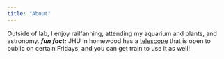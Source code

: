 ```yaml
---
title: "About"
---
```


Outside of lab, I enjoy railfanning, attending my aquarium and plants, and astronomy. ***fun fact:*** JHU in homewood has a [telescope](https://md.spacegrant.org/observatory-open-house/) that is open to public on certain Fridays, and you can get train to use it as well! 